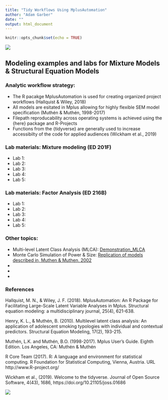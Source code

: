 ```yaml
---
title: "Tidy Workflows Using MplusAutomation"
author: "Adam Garber"
date: ""
output: html_document
---
```


```r
knitr::opts_chunk$set(echo = TRUE)
```

![](figures/island_mark.png)


## Modeling examples and labs for Mixture Models & Structural Equation Models

### Analytic workflow strategy:

- The R pacakge MplusAutomation is used for creating organized project workflows (Hallquist & Wiley, 2018)
- All models are esitated in Mplus allowing for highly flexible SEM model specification (Muthén & Muthén, 1998-2017)
- Filepath reproducability across operating systems is achieved using the {here} package and R-Projects
- Functions from the {tidyverse} are generally used to increase accessibilty of the code for applied audiences (Wickham et al., 2019)

### Lab materials: Mixture modeling (ED 201F) 

- Lab 1: 
- Lab 2:
- Lab 3:
- Lab 4:
- Lab 5:

### Lab materials: Factor Analysis  (ED 216B) 

- Lab 1: 
- Lab 2:
- Lab 3:
- Lab 4:
- Lab 5:

### Other topics: 

- Multi-level Latent Class Analysis (MLCA): [Demonstration_MLCA](https://garberadamc.github.io/project-site/mlca-demo)
- Monte Carlo Simulation of Power & Size: [Replication of models described in, Muthen & Muthen, 2002](https://garberadamc.github.io/project-site/sim-power-size)
-
-
-

### References

Hallquist, M. N., & Wiley, J. F. (2018). MplusAutomation: An R Package for Facilitating Large-Scale Latent Variable Analyses in Mplus. Structural equation modeling: a multidisciplinary journal, 25(4), 621-638.

Henry, K. L., & Muthén, B. (2010). Multilevel latent class analysis: An application of adolescent smoking typologies with individual and contextual predictors. Structural Equation Modeling, 17(2), 193-215.

Muthén, L.K. and Muthén, B.O. (1998-2017).  Mplus User’s Guide.  Eighth Edition. Los Angeles, CA: Muthén & Muthén

R Core Team (2017). R: A language and environment for statistical computing. R Foundation for Statistical Computing, Vienna, Austria. URL http://www.R-project.org/

Wickham et al., (2019). Welcome to the tidyverse. Journal of Open Source Software, 4(43), 1686, https://doi.org/10.21105/joss.01686

![](figures/UCSB_Navy_mark.png)